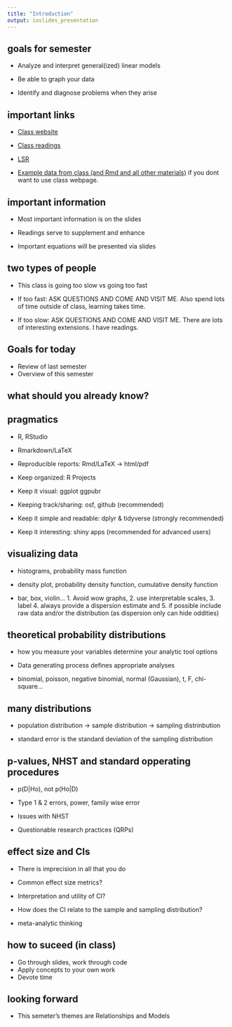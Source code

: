 ```yaml
---
title: "Introduction"
output: ioslides_presentation
---
```


## goals for semester

- Analyze and interpret general(ized) linear models

- Be able to graph your data

- Identify and diagnose problems when they arise

## important links
- [Class website](https://josh-jackson.github.io/Psych5067/)

- [Class readings](https://josh-jackson.github.io/Psych5067/readings.html)

- [LSR](https://learningstatisticswithr.com/book/)

- [Example data from class (and Rmd and all other materials)](https://github.com/josh-jackson/Psych5067) if you dont want to use class webpage. 

## important information

- Most important information is on the slides

- Readings serve to supplement and enhance

- Important equations will be presented via slides

## two types of people

- This class is going too slow vs going too fast

- If too fast: ASK QUESTIONS AND COME AND VISIT ME. Also spend lots of time outside of class, learning takes time.

- If too slow: ASK QUESTIONS AND COME AND VISIT ME. There are lots of interesting extensions. I have readings. 


## Goals for today  

- Review of last semester
- Overview of this semester

## what should you already know? 

 

## pragmatics

- R, RStudio 
- Rmarkdown/LaTeX
- Reproducible reports: Rmd/LaTeX -> html/pdf 

- Keep organized: R Projects 
- Keep it visual: ggplot ggpubr
- Keeping track/sharing: osf, github (recommended)
- Keep it simple and readable: dplyr & tidyverse (strongly recommended)
- Keep it interesting: shiny apps (recommended for advanced users)

## visualizing data

- histograms, probability mass function

- density plot, probability density function, cumulative density function

- bar, box, violin... 1. Avoid wow graphs, 2. use interpretable scales, 3. label 4. always provide a dispersion estimate and 5. if possible include raw data and/or the distribution (as dispersion only can hide oddities)


## theoretical probability distributions 

- how you measure your variables determine your analytic tool options

- Data generating process defines appropriate analyses 

- binomial, poisson, negative binomial, normal (Gaussian), t, F, chi-square...


## many distributions

- population distribution -> sample distribution -> sampling distrinbution

- standard error is the standard deviation of the sampling distribution

## p-values, NHST and standard opperating procedures 

- p(D|Ho), not p(Ho|D) 

- Type 1 & 2 errors, power, family wise error

- Issues with NHST

- Questionable research practices (QRPs)

## effect size and CIs
- There is imprecision in all that you do

- Common effect size metrics?

- Interpretation and utility of CI? 

- How does the CI relate to the sample and sampling distribution? 

- meta-analytic thinking

## how to suceed (in class)

- Go through slides, work through code
- Apply concepts to your own work
- Devote time

## looking forward

-  This semeter's themes are Relationships and Models





